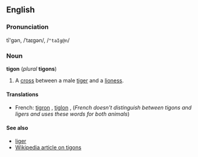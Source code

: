 ==English==
===Pronunciation===
tī'gən, /ˈtaɪɡən/, /<tt>"taIg@n</tt>/

===Noun===
'''tigon''' (''plural'' '''tigons''')

#A [[cross]] between a male [[tiger]] and a [[lioness]].

====Translations====
*French: [[tigron]] '' '', [[tiglon]]  '' '', (''French doesn't distinguish between tigons and ligers and uses these words for both animals'')

====See also====
*[[liger]]
*[[w:tigon|Wikipedia article on tigons]]